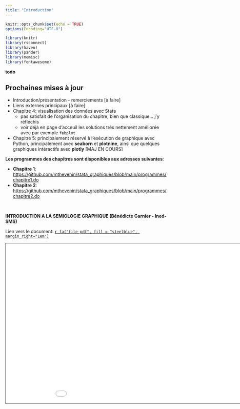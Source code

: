 ```yaml
---
title: "Introduction"
---
```



```r
knitr::opts_chunk$set(echo = TRUE)
options(Encoding="UTF-8")

library(knitr)
library(rsconnect)
library(haven)
library(pander)
library(memisc)
library(fontawesome)
```


**todo**   

::: {.callout-important}
## Prochaines mises à jour
* Introduction/présentation - remerciements [à faire]
* Liens externes principaux [à faire]
* Chapitre 4: visualisation des données avec Stata
  - pas satisfait de l'organisation du chapitre, bien que classique... j'y réfléchis
  - voir déjà en page d'acceuil les solutions très nettement améliorée avec par exemple `fabplot`
* Chapitre 5: principalement réservé à l'exécution de graphique avec Python, principalement avec **seaborn** et **plotnine**, ainsi que quelques graphiques intéractifs avec **plotly** [MAJ EN COURS]
:::


**Les programmes des chapitres sont disponibles aux adresses suivantes**: 

* **Chapitre 1**: <https://github.com/mthevenin/stata_graphiques/blob/main/programmes/chapitre1.do>
* **Chapitre 2**: <https://github.com/mthevenin/stata_graphiques/blob/main/programmes/chapitre2.do>

<br>

**INTRODUCTION A LA SEMIOLOGIE GRAPHIQUE (Bénédicte Garnier - Ined-SMS)**

Lien vers le document: [`r fa("file-pdf", fill = "steelblue", margin_right="1em")`](https://github.com/mthevenin/stata_fr/blob/master/semio_bene/2020.09.14.BGIntro_ppt.pdff)

<iframe src="BGIntro_ppt.pdf" height="500" width="1000" style="border: 1px solid #464646;" allowfullscreen="" allow="autoplay"></iframe>


